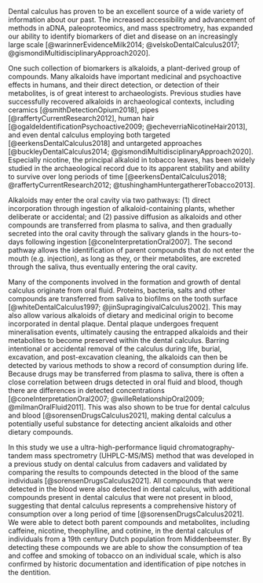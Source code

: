<!-- intro to calculus and residues -->
Dental calculus has proven to be an excellent source of a wide variety of information
about our past. The increased accessibility and advancement of methods in
aDNA, paleoproteomics, and mass spectrometry, has expanded our ability to identify
biomarkers of diet and disease on an increasingly large scale
[@warinnerEvidenceMilk2014; @velskoDentalCalculus2017; @gismondiMultidisciplinaryApproach2020].

<!-- define alkaloids -->
One such collection of biomarkers is alkaloids, a plant-derived group of compounds.
Many alkaloids
have important medicinal and psychoactive effects in humans, and their direct
detection, or detection of their metabolites, is of great interest to archaeologists.
Previous studies have successfully recovered alkaloids in archaeological
contexts, including ceramics [@smithDetectionOpium2018], pipes
[@raffertyCurrentResearch2012], human hair
[@ogaldeIdentificationPsychoactive2009; @echeverriaNicotineHair2013], and even
dental calculus employing both targeted [@eerkensDentalCalculus2018] and
untargeted approaches
[@buckleyDentalCalculus2014; @gismondiMultidisciplinaryApproach2020].
Especially nicotine, the principal alkaloid in tobacco leaves,
has been widely studied in the archaeological record due to its apparent stability
and ability to survive over long periods of time
[@eerkensDentalCalculus2018; @raffertyCurrentResearch2012; @tushinghamHuntergathererTobacco2013].

<!--how are compounds incorporated in dental calculus-->
Alkaloids may enter the oral cavity via two pathways: (1) direct
incorporation through ingestion of alkaloid-containing plants, whether
deliberate or accidental;
and (2) passive diffusion as alkaloids and other compounds are transferred from
plasma to saliva, and then gradually secreted into the oral cavity through the
salivary glands in the hours-to-days following ingestion [@coneInterpretationOral2007].
The second pathway allows the identification of parent compounds that do not enter
the mouth (e.g. injection), as long as they, or their metabolites, are excreted
through the saliva, thus eventually entering the oral cavity.

<!--cite e.g. injection or topical The second pathway may also be more
detectable, as the excretion of compounds through saliva may take hours to days
whereas compounds spend less time in the oral cavity during direct consumption.-->

Many of the components involved in the formation and growth of dental calculus
originate from oral fluid. Proteins, bacteria, salts and other compounds are
transferred from saliva to biofilms on the tooth surface
[@whiteDentalCalculus1997; @jinSupragingivalCalculus2002].
This may also allow various alkaloids of dietary and medicinal origin to become
incorporated in dental plaque. Dental plaque undergoes frequent mineralisation
events, ultimately causing the entrapped alkaloids and their metabolites to become
preserved within the dental calculus. Barring intentional or accidental removal of
the calculus during life,
burial, excavation, and post-excavation cleaning, the alkaloids can then be detected
by various methods to show a record of consumption during life.
Because drugs may be transferred from plasma to saliva,
there is often a close correlation between drugs detected in
oral fluid and blood, though there are differences in detected concentrations
[@coneInterpretationOral2007; @willeRelationshipOral2009; @milmanOralFluid2011].
This was also shown to be true for dental calculus and blood [@sorensenDrugsCalculus2021],
making dental calculus a potentially useful substance for detecting ancient
alkaloids and other dietary compounds.

<!--brief description of method validation-->
In this study we use a ultra-high-performance liquid chromatography-tandem mass
spectrometry (UHPLC-MS/MS) method that was developed in a previous study on dental
calculus from cadavers and validated by comparing the results to compounds detected
in the blood of the same individuals [@sorensenDrugsCalculus2021].
All compounds that were detected in the blood were also detected in dental calculus,
with additional compounds present in dental calculus that were not present
in blood, suggesting that dental calculus represents a comprehensive history of
consumption over a long period of time [@sorensenDrugsCalculus2021].
<!--summary of results-->
We were able to detect both parent compounds and metabolites, including caffeine,
nicotine, theophylline, and cotinine, in the dental calculus of individuals from
a 19th century Dutch population from Middenbeemster. By detecting these compounds
we are able to show the consumption
of tea and coffee and smoking of tobacco on an individual scale, which is also
confirmed by historic documentation and identification of pipe notches in the
dentition.
